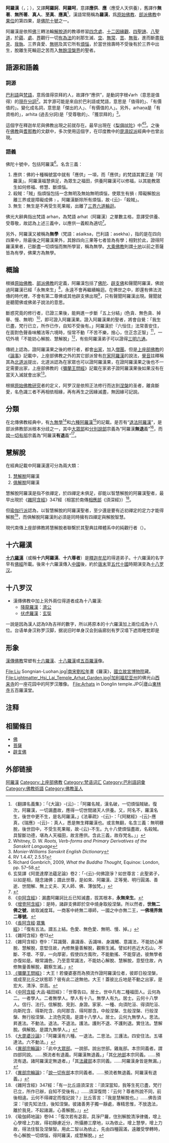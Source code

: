 {{Redirect|羅漢}}
{{佛教}}
'''阿羅漢'''（{{Lang-sa|अर्हत्}}，{{IAST|Arhat}}；{{Lang-pi|Arahant}}），又譯'''阿羅訶'''、'''阿羅呵'''，意譯'''應供'''、'''應'''（應受人天供養），舊譯作'''無著'''、'''無所著'''、'''真人'''、'''至真'''、'''應真'''<ref>《翻譯名義集》：「《大論》-{云}-：「阿羅名賊，漢名破，一切煩惱賊破。復次，阿羅漢，一切漏盡故，應得一切世間諸天人供養。又，阿名不，羅漢名生，後世中更不生，是名阿羅漢。」《法華疏》-{云}-：「《阿颰經》-{云}-應真，《瑞應》-{云}-：真人，悉是無生釋羅漢也。或言無翻，名含三義：無明穅脫，後世田中，不受生死果報，故-{云}-不生。九十八使煩惱盡故，名殺賊。具智斷功德，堪為人天福田，故言應供。含此三義，故存梵名。」」 </ref>，漢語常簡稱為'''羅漢'''，爲[[初期佛教|原始佛教]]、[[部派佛教|部派佛教]]中[[果位|果位]]的第四果，是[[如來十號|佛陀十號]]之一。

阿羅漢是依照[[佛|佛]]三轉法輪[[解脫道|解脫道]]的教導修習[[四念處|四念處]]、[[十二因緣觀|十二因緣觀]]、[[四聖諦|四聖諦]]、[[八聖道|八聖道]]，於[[蘊_(佛教)|蘊]]、[[處_(佛教)|處]]、[[界_(佛教)|界]]觀行一切[[有為法|有為法]]的剎那生滅、[[空_(佛教)|空]]、[[无常_(佛教)|無常]]、[[苦_(佛教)|苦]]、[[無我|無我]]，進而斷盡[[我見|我見]]、[[我執|我執]]、三界貪愛、[[無明|無明]]及其它所有[[煩惱_(佛教)|煩惱]]，於當世捨壽時不受後有於三界中出生，脫離生死輪迴之苦而入[[無餘涅槃界|無餘涅槃界]]的聖者。

== 語源和語義 ==
{{Wiktionary|:en:arhat|:en:arhant}}
=== 詞源 ===
[[巴利語|巴利語]]{{Lang|pi|arahant}}與[[梵語|梵語]]{{Lang|sa|arhat}}，意爲值得崇拜的人，故譯作“應供”，是動詞字根√arh（意思是值得）的[[現在分詞|現在分詞]]<ref>Whitney, D. W. ''Roots, Verb-forms and Primary Derivatives of the Sanskrit Language''</ref>。其字源可能是來自於巴利語{{Lang|pi|araha}}或梵語{{Lang|sa|arha}}，意思是「值得的」、「有價值的」。變化成名詞，意思是「傑出的人」、「有價值的人」。另外，arhaṇa是「有資格的」，arhita (過去分詞)是「受尊敬的」、「獲崇拜的」<ref>''Monier-Williams Sanskrit English Dictionary''</ref>。

這個字在釋迦牟尼與佛教出現之前就存在。最早出現在《[[梨俱吠陀|梨俱吠陀]]》中<ref>RV 1.4.47, 2.5.51</ref><ref>Richard Gombrich, 2009, ''What the Buddha Thought'', Equinox: London, pp. 57–58.</ref>。之後在[[佛教|佛教]]與[[耆那教|耆那教]]的文獻中，多次使用這個字，在印度教中的[[毘濕奴派|毘濕奴派]]經典中也曾出現。

=== 語義 ===
佛陀十號中，包括阿羅漢<ref>玄奘譯《阿毘達摩法蘊足論》卷2：「-{云}-何佛證淨？如世尊言：此聖弟子，以如是相，隨念諸佛；謂此世尊，是如來、阿羅漢、正等覺、明行圓滿、善逝、世間解、無上丈夫、天人師、佛、薄伽梵。」</ref>。名含三義：
# 應供：佛的十種稱號當中就有「應供」一項，而「應供」的梵語其實正是「阿羅漢」。阿羅漢福慧俱足，為眾生之福田，供養阿羅漢可以修福，以其能教眾生如何修福、修慧、斷煩惱。
# 殺賊：「賊」指煩惱包括一念無明及無始無明煩惱，使眾生有損﹝障礙解脫出離三界或是障礙成佛﹞。阿羅漢斷除所有煩惱，故-{云}-「殺賊」。
# 無生：無生是不再受生死果報，出離了[[三界|三界]][[六道|六道]][[輪迴|輪迴]]。

佛光大辭典指出梵語 arhan，為梵語 arhat（阿羅漢）之單數主格，意譯受供養、受尊敬，故認為上述三義中，以應供一義較為適切<ref>{{cite web |author1=佛光大辭典 |title=阿羅漢 |url=http://buddhaspace.org/dict/fk/data/%25E9%2598%25BF%25E7%25BE%2585%25E6%25BC%25A2.html}}</ref>。

另外，阿羅漢又被稱為'''無學'''（梵語：aśaiksa，巴利語：asekha），指的是在四向四果中，除最後之阿羅漢果外，其餘四向三果等七者皆為有學；相對於此，證得阿羅漢果者，已斷盡一切煩惱而無所學習，稱為無學。[[大乘佛教|大乘佛教]]則謂[[十地|十地]]以前之菩薩皆為有學，佛果方為無學。

== 概論 ==
根據[[初期佛教|原始佛教]]、[[部派佛教|部派佛教]]的定義，阿羅漢包括了[[佛陀|佛陀]]、[[辟支佛|辟支佛]]和聲聞阿羅漢，佛說過阿羅漢已經「永無來生」<ref name="《中阿含經》">《[[中阿含經|中阿含經]]》：漏盡阿羅訶比丘已知滅盡，拔其根本，'''永無來生'''。</ref>，永遠不會再繼續輪迴。在佛世之中，即還有佛法流傳的時代裡，不會有第二尊佛或其他辟支佛出現<ref>《[[增壹阿含經|增壹阿含經]]》：是時，諸辟支佛即於空中燒身取般涅槃。所以然者，'''世無二佛之號'''，故取滅度耳。一商客中終無二導師，一國之中亦無二王，'''一佛境界無二尊號'''。</ref>，只有聲聞阿羅漢出現。聲聞就是聽聞佛或佛弟子說法的意思。

斷惑究竟的修行者，已證三果後，能夠進一步斷「五上分結」(色貪、無色貪、掉舉、慢、無明）<ref>《[[長阿含經|長阿含經]]·[[眾集經|眾集經]]》：「復有五法。謂五上結。色愛、無色愛、無明、慢、掉。」</ref>，即可證入阿羅漢果。證入阿羅漢果的聖者，將會自覺：「我生已盡，梵行已立，所作已作，自知不受後有。」阿羅漢於『六恒住』法常善安住，在面對色聲香味觸法等六境時，恒常不動「不苦不樂，捨心，住正念正智」<ref>《雜阿含經》卷13</ref>，一切外境「不能妨心解脫、慧解脫」<ref>《雜阿含經》卷9：「耳識聲、鼻識香、舌識味、身識觸、意識法，不能妨心解脫、慧解脫，意堅住故，內修無量善解脫，觀察生滅。譬如村邑近大石山，不斷、不壞、不穿，一向厚密，假使四方風吹，不能動搖、不能穿過，彼無學者亦復如是。眼常識色，乃至意常識法，不能妨心解脫、慧解脫，意堅住故，內修無量善解脫，觀察生滅。」</ref>，有些阿羅漢弟子可以證得[[三明六通|三明六通]]。

傳統上認為，證阿羅漢果之後的修行者，都會[[出家|出家]]，加入[[僧團|僧團]]。但是[[上座部佛教|上座部佛教]]的《[[論事|論事]]》記載中，上座部佛教之外的其它部派曾有[[在家阿羅漢|在家阿羅漢]]的說法，[[覺音|覺音]]註釋稱其為[[北道派|北道派]]提出，北道派認為在家眾也可以證阿羅漢果，在證阿羅漢果之後也不一定需要出家，上座部佛教的《[[彌蘭王問經|彌蘭王問經]]》記載在家弟子證阿羅漢果後如果沒有在當天入滅就會出家<ref>[http://tripitaka.cbeta.org/N63n0031_011 《彌蘭王問經》]：大王！若優婆塞而為預流作證阿羅漢位者，彼即日般涅槃，或成至比丘之狀態耶？彼有此二途無他。大王！蓋彼比丘地是不動之出家，是宏大、清淨、崇高。</ref>。

根据[[原始佛教研究|原始佛教研究]]者的定义，阿罗汉是依照正法修行而达到[[涅槃|涅槃]]的圣者，離貪斷愛，名色識三者不再相依相緣，再有再生之因緣滅盡，無因緣可記說。

== 分類 ==
在北傳佛教經典中，有[[九無學|九無學]]<ref>《[[中阿含經|中阿含經]]·大品·福田經》：「世尊告曰。居士。世中凡有二種福田人。云何為二。一者學人。二者無學人。學人有十八。無學人有九。居士。云何十八學人。信行、法行。信解脫、見到、身證。家家、一種、向須陀洹、得須陀洹、向斯陀含、得斯陀含、向阿那含、得阿那含。中般涅槃、生般涅槃、行般涅槃、無行般涅槃、上流色究竟。是謂十八學人。居士。云何九無學人。思法。昇進法。不動法。退法。不退法。護法。護則不退、不護則退。實住法。慧解脫。俱解脫。是謂九無學人。」</ref>和[[六種阿羅漢|六種阿羅漢]]<ref>《[[大毘婆沙論|大毘婆沙論]]》：「阿羅漢有六種。一退法。二思法。三護法。四安住法。五堪達法。六不動法。」</ref>的記載。是否有“[[退法阿羅漢|退法阿羅漢]]”，是部派佛教部派根本分歧之一，其中[[大眾部|大眾部]]和[[分別說部|分別說部]]宗義為“阿羅漢'''無退'''義”<ref>《[[異部宗輪論|異部宗輪論]]》：「此中[[大眾部|大眾部]]。一說部。說出世部。雞胤部。本宗同義者。謂四部同說。……預流者有退義。阿羅漢無退義。」「其[[化地部|化地部]]本宗同義。……預流有退。諸阿羅漢定無退者。」「其[[法藏部|法藏部]]本宗同義。……阿羅漢身皆是無漏。」</ref>，而[[說一切有部|說一切有部]]宗義為“阿羅漢'''有退'''義”<ref>《[[異部宗輪論|異部宗輪論]]》：「[[說一切有部|說一切有部]]本宗同義者。……預流者無退義。阿羅漢有退義。」</ref>。

== 慧解脫 ==
在經典記載中阿羅漢還可分為兩大類：
# [[慧解脫|慧解脫]]阿羅漢
# [[俱解脫|俱解脫]]阿羅漢
慧解脫阿羅漢是指不依禪定，於四禪定未俱足，卻能以智慧解脫的阿羅漢聖者，最早出現於《[[雜阿含經|雜阿含經]]》347經（相當於南傳[[相應部|相應部]]《須深經》）<ref>《雜阿含經》347經：「有一比丘語須深言：『須深當知，我等生死已盡，梵行已立，所作已辦，自知不受後有。』……須深復問：『云何？尊者所說不同，前後相違。云何不得禪定而復記說？』比丘答言：『我是慧解脫也。』……佛告須深：『彼先知法住，後知涅槃。彼諸善男子獨一靜處，專精思惟，不放逸法，離於我見，不起諸漏，心善解脫。』」</ref>。

但[[瑜伽行派|瑜伽行派]]認為，以智慧解脫的阿羅漢聖者，至少還是要有近初禪定的定力才能得解脫<ref>《瑜伽師地論》卷94：「復次若有苾芻，具淨尸羅，住別解脫清淨律儀，增上心學增上力故，得初靜慮近分，所攝勝三摩地，以為依止。增上慧學，增上力故，得法住智及涅槃智。用此二智以為依止，先由四種圓滿，遠離受學轉時，令心解脫一切煩惱，得阿羅漢，成慧解脫。」</ref>，而俱解脫阿羅漢則必須是同時擁有四禪定與解脫智慧。

現代南傳上座部佛教將慧解脫者聯繫於其聖典註釋體系中的純觀行者（{{IAST|Sukkha-vipassaka}}）。

== 十六羅漢 ==
{{Main|十六羅漢}}

'''[[十六羅漢|十六羅漢]]'''（或稱'''十六阿羅漢'''、'''十六尊者'''）是[[釋迦牟尼|釋迦牟尼]]的得道弟子。十六羅漢的名字早有[[佛經|佛經]]所載。後來十六羅漢傳入[[中國|中國]]後，約於[[唐朝|唐末]]至[[五代十國|五代十國]]時期演变為[[十八罗汉|十八罗汉]]。

== 十八罗汉 ==
{{Main|十八羅漢}}

*漢傳佛教中加上另外兩位得道者成為十八羅漢:
**[[降龍羅漢|降龍羅漢]]：[[濟公|濟公]]
**[[伏虎羅漢|伏虎羅漢]]：[[玄奘|玄奘]]
一說是因為漢人認為9為吉祥的數字，所以將原本的十六羅漢加上兩位成為十八位。台语单身汉称罗汉脚，据说旧时单身汉会到庙廊刻有罗汉墙下遮雨睡觉即是

== 形象 ==
[[漢傳佛教|漢傳佛教]]常塑有[[十六羅漢|十六羅漢]]、[[十八羅漢|十八羅漢]]或[[五百羅漢|五百羅漢]]像。
<gallery>
File:Liu Songnian-Luohan.jpg|[[南宋|南宋]][[劉松年|劉松年]]畫《羅漢》，[[國立故宮博物院|國立故宮博物院]]藏。
File:Lightmatter_Hsi_Lai_Temple_Arhat_Garden.jpg|[[加利福尼亚州|加利福尼亚州]]的佛光山[[西来寺_(美国)|西来寺]]的一座花园中的阿罗汉雕像。
File:Arhats in Donglin temple.JPG|廬山[[東林寺|東林寺]]五百羅漢堂。
</gallery>

== 注释 ==
{{Reflist|2}}

== 相關條目 ==
{{Commons category|Arahant}}
* [[佛|佛]]
* [[菩薩|菩薩]]
* [[辟支佛|辟支佛]]

== 外部链接 ==
{{Wikisource-inline}}
{{Authority control}}

[[Category:阿羅漢|]]
[[Category:上座部佛教|Category:上座部佛教]]
[[Category:梵语词汇|Category:梵语词汇]]
[[Category:巴利語詞彙|Category:巴利語詞彙]]
[[Category:佛教術語|Category:佛教術語]]
[[Category:佛教圣人|Category:佛教圣人]]